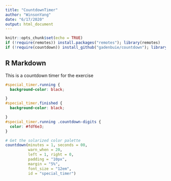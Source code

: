 ---
title: "CountdownTimer"
author: "WinsonYang"
date: "6/17/2020"
output: html_document
---

```{r setup, include=FALSE}
knitr::opts_chunk$set(echo = TRUE)
if (!require(remotes)) install.packages("remotes"); library(remotes)
if (!require(countdown)) install_github("gadenbuie/countdown"); library(countdown)
```

## R Markdown

This is a countdown timer for the exercise

``` {css, echo = FALSE}
#special_timer.running {
  background-color: black;

}
#special_timer.finished {
  background-color: black;

}
#special_timer.running .countdown-digits {
  color: #fdf6e3;
}

```


```{r countdown30, echo = FALSE}
# Get the solarized color palette
countdown(minutes = 1, seconds = 00, 
          warn_when = 20,
          left = 1, right = 0,
          padding = "10px",
          margin = "5%",
          font_size = "12em",
          id = "special_timer")
```

